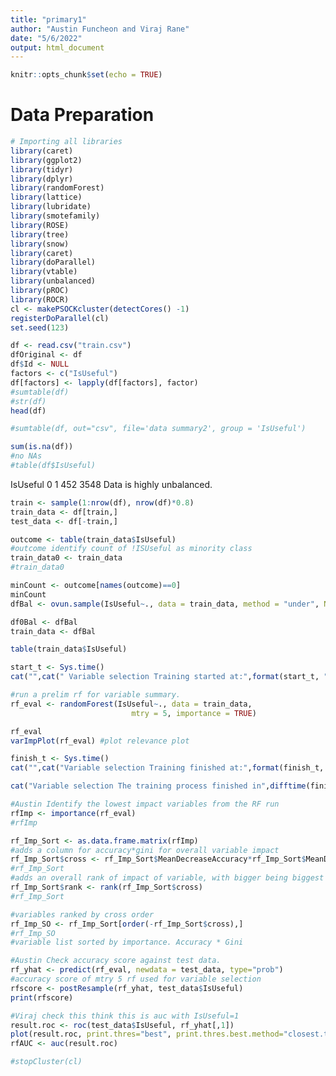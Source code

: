 ```yaml
---
title: "primary1"
author: "Austin Funcheon and Viraj Rane"
date: "5/6/2022"
output: html_document
---
```


```r
knitr::opts_chunk$set(echo = TRUE)
```

# Data Preparation

```r
# Importing all libraries
library(caret)
library(ggplot2)
library(tidyr)
library(dplyr)
library(randomForest)
library(lattice)
library(lubridate)
library(smotefamily)
library(ROSE)
library(tree)
library(snow)
library(caret)
library(doParallel)
library(vtable)
library(unbalanced)
library(pROC)
library(ROCR)
cl <- makePSOCKcluster(detectCores() -1)
registerDoParallel(cl)
set.seed(123)


```


```r
df <- read.csv("train.csv")
dfOriginal <- df
df$Id <- NULL
factors <- c("IsUseful")
df[factors] <- lapply(df[factors], factor)
#sumtable(df)
#str(df)
head(df)
```

```r
#sumtable(df, out="csv", file='data summary2', group = 'IsUseful')
```

```r
sum(is.na(df))
#no NAs
#table(df$IsUseful)

```
IsUseful
   0    1 
 452 3548
Data is highly unbalanced.

```r

train <- sample(1:nrow(df), nrow(df)*0.8)
train_data <- df[train,]
test_data <- df[-train,]

outcome <- table(train_data$IsUseful)
#outcome identify count of !ISUseful as minority class
train_data0 <- train_data
#train_data0

minCount <- outcome[names(outcome)==0]
minCount
dfBal <- ovun.sample(IsUseful~., data = train_data, method = "under", N = minCount*2)$data

df0Bal <- dfBal
train_data <- dfBal

table(train_data$IsUseful)

```
```r
start_t <- Sys.time()
cat("",cat(" Variable selection Training started at:",format(start_t, "%a %b %d %X %Y")))

#run a prelim rf for variable summary. 
rf_eval <- randomForest(IsUseful~., data = train_data,
                           mtry = 5, importance = TRUE)

rf_eval
varImpPlot(rf_eval) #plot relevance plot

finish_t <- Sys.time()
cat("",cat("Variable selection Training finished at:",format(finish_t, "%a %b %d %X %Y")))

cat("Variable selection The training process finished in",difftime(finish_t,start_t,units="mins"), "minutes")

```
```r
#Austin Identify the lowest impact variables from the RF run
rfImp <- importance(rf_eval)
#rfImp

rf_Imp_Sort <- as.data.frame.matrix(rfImp)
#adds a column for accuracy*gini for overall variable impact
rf_Imp_Sort$cross <- rf_Imp_Sort$MeanDecreaseAccuracy*rf_Imp_Sort$MeanDecreaseGini
#rf_Imp_Sort
#adds an overall rank of impact of variable, with bigger being biggest ranked impact, with 1 being lowest impact
rf_Imp_Sort$rank <- rank(rf_Imp_Sort$cross)
#rf_Imp_Sort

#variables ranked by cross order
rf_Imp_SO <- rf_Imp_Sort[order(-rf_Imp_Sort$cross),]
#rf_Imp_SO
#variable list sorted by importance. Accuracy * Gini
```

```r
#Austin Check accuracy score against test data.
rf_yhat <- predict(rf_eval, newdata = test_data, type="prob")
#accuracy score of mtry 5 rf used for variable selection
rfscore <- postResample(rf_yhat, test_data$IsUseful)
print(rfscore)

#Viraj check this think this is auc with IsUseful=1
result.roc <- roc(test_data$IsUseful, rf_yhat[,1])
plot(result.roc, print.thres="best", print.thres.best.method="closest.topleft", print.auc=TRUE)
rfAUC <- auc(result.roc)

```





```r
#stopCluster(cl)
```



